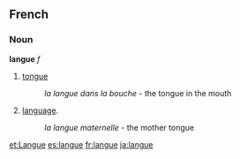 ==French==
===Noun===
'''langue''' ''f''

#[[tongue]]
#:''la langue dans la bouche'' - the tongue in the mouth
#[[language]].
#:''la langue maternelle'' - the mother tongue

[[et:Langue]]
[[es:langue]]
[[fr:langue]]
[[ja:langue]]